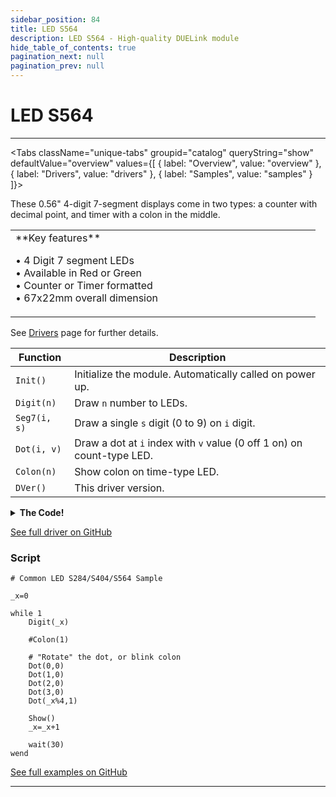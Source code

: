 ```yaml
---
sidebar_position: 84
title: LED S564
description: LED S564 - High-quality DUELink module
hide_table_of_contents: true
pagination_next: null
pagination_prev: null
---
```



# LED S564

<ImageSection 
  product="lled564xx-a"
  tagline="0.56"
/>

---

<Tabs className="unique-tabs" groupid="catalog" queryString="show" defaultValue="overview"
  values={[
    {
        label: "Overview",
        value: "overview"
    },
    {
        label: "Drivers",
        value: "drivers"
    },
    {
        label: "Samples",
        value: "samples"
    }
]}>

<TabItem value="overview">

These 0.56" 4-digit 7-segment displays come in two types: a counter with decimal point, and timer with a colon in the middle.

<table><td width='50%'>
**Key features**

• 4 Digit 7 segment LEDs<br/>
• Available in Red or Green<br/>
• Counter or Timer formatted<br/>
• 67x22mm overall dimension<br/>

</td><td width='50%'>

</td></table>

</TabItem>

<TabItem value="drivers">

See [Drivers](/docs/engine/drivers) page for further details.

| Function | Description |
|----------|-------------|
| `Init()` | Initialize the module. Automatically called on power up. |
| `Digit(n)` | Draw `n` number to LEDs. |
| `Seg7(i, s)` | Draw a single `s` digit (0 to 9) on `i` digit. |
| `Dot(i, v)` | Draw a dot at `i` index with `v` value (0 off 1 on) on count-type LED. |
| `Colon(n)` | Show colon on time-type LED. |
| `DVer()` | This driver version. |
<details>
<summary><strong>The Code!</strong></summary>

**LED S564 Driver**

```batch
##### LED S564 Driver #####

fn DVer()
    return 1.0
fend

fn Init()
    Dim a1[13] = {1,1,2,3,4,5,6,7,8,9,10,11,12} # common pin, first 8 for data, second 4 for scan
    GfxCfg(4, a1, 8, 4, 1)# type 4: 7seg (8 leds) x 4 digits, 1: buffered x1
    Clear(0)
    Show()
fend
 
fn Seg7(i, s)
    if i > 3
        return
    end
     
    if s > 9 
        return
    end
     
    i = 3 - i
    if s = 0
        Pixel(1,0,i)
        Pixel(1,1,i)
        Pixel(1,2,i)
        Pixel(1,3,i)
        Pixel(1,4,i)
        Pixel(1,5,i)
        Pixel(0,6,i)
    end
     
    if s = 1
        Pixel(0,0,i)
        Pixel(1,1,i)
        Pixel(1,2,i)
        Pixel(0,3,i)
        Pixel(0,4,i)
        Pixel(0,5,i)
        Pixel(0,6,i)
    end
     
    if s = 2
        Pixel(1,0,i)
        Pixel(1,1,i)
        Pixel(0,2,i)
        Pixel(1,3,i)
        Pixel(1,4,i)
        Pixel(0,5,i)
        Pixel(1,6,i)
    end
    if s = 3
        Pixel(1,0,i)
        Pixel(1,1,i)
        Pixel(1,2,i)
        Pixel(1,3,i)
        Pixel(0,4,i)
        Pixel(0,5,i)
        Pixel(1,6,i)
    end
    if s = 4
        Pixel(0,0,i)
        Pixel(1,1,i)
        Pixel(1,2,i)
        Pixel(0,3,i)
        Pixel(0,4,i)
        Pixel(1,5,i)
        Pixel(1,6,i)
    end
     
    if s = 5
        Pixel(1,0,i)
        Pixel(0,1,i)
        Pixel(1,2,i)
        Pixel(1,3,i)
        Pixel(0,4,i)
        Pixel(1,5,i)
        Pixel(1,6,i)
    end
     
    if s = 6
        Pixel(1,0,i)
        Pixel(0,1,i)
        Pixel(1,2,i)
        Pixel(1,3,i)
        Pixel(1,4,i)
        Pixel(1,5,i)
        Pixel(1,6,i)
    end
     
    if s = 7
        Pixel(1,0,i)
        Pixel(1,1,i)
        Pixel(1,2,i)
        Pixel(0,3,i)
        Pixel(0,4,i)
        Pixel(0,5,i)
        Pixel(0,6,i)
    end
     
    if s = 8
        Pixel(1,0,i)
        Pixel(1,1,i)
        Pixel(1,2,i)
        Pixel(1,3,i)
        Pixel(1,4,i)
        Pixel(1,5,i)
        Pixel(1,6,i)
    end
     
    if s = 9
        Pixel(1,0,i)
        Pixel(1,1,i)
        Pixel(1,2,i)
        Pixel(0,3,i)
        Pixel(0,4,i)
        Pixel(1,5,i)
        Pixel(1,6,i)
    end
fend

fn Dot(i, v) 
    Pixel(v,7,i)    
fend

fn Colon(v) 
    Pixel(v,7,1)    
fend

fn Digit(n)
    Seg7(0,n%10)
    Seg7(1,(n/10)%10)
    Seg7(2,(n/100)%10)
    Seg7(3,(n/1000)%10)
fend
 
Init()

####################
```

</details>

[See full driver on GitHub](https://github.com/ghi-electronics/duelink-website/tree/main/static/code/drivers)

</TabItem>

<TabItem value="samples">

### Script

```batch
# Common LED S284/S404/S564 Sample

_x=0
 
while 1 
    Digit(_x)
    
    #Colon(1)
    
    # "Rotate" the dot, or blink colon
    Dot(0,0)
    Dot(1,0)
    Dot(2,0)
    Dot(3,0)
    Dot(_x%4,1)
    
    Show()
    _x=_x+1
 
    wait(30)
wend
```

[See full examples on GitHub](https://github.com/ghi-electronics/duelink-website/tree/main/static/code/samples)

</TabItem>

</Tabs>

---

<OrderSection
    product="DUELink LED S564"
    partnumber="GDL-Lled564XX-A"
    price="$0.00"
/>
